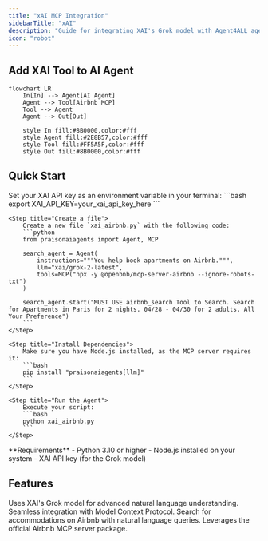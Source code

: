 ```yaml
---
title: "xAI MCP Integration"
sidebarTitle: "xAI"
description: "Guide for integrating XAI's Grok model with Agent4ALL agents using MCP"
icon: "robot"
---
```


## Add XAI Tool to AI Agent

```mermaid
flowchart LR
    In[In] --> Agent[AI Agent]
    Agent --> Tool[Airbnb MCP]
    Tool --> Agent
    Agent --> Out[Out]
    
    style In fill:#8B0000,color:#fff
    style Agent fill:#2E8B57,color:#fff
    style Tool fill:#FF5A5F,color:#fff
    style Out fill:#8B0000,color:#fff
```

## Quick Start

<Steps>
    <Step title="Set API Key">
        Set your XAI API key as an environment variable in your terminal:
        ```bash
        export XAI_API_KEY=your_xai_api_key_here
        ```
    </Step>

    <Step title="Create a file">
        Create a new file `xai_airbnb.py` with the following code:
        ```python
        from praisonaiagents import Agent, MCP

        search_agent = Agent(
            instructions="""You help book apartments on Airbnb.""",
            llm="xai/grok-2-latest",
            tools=MCP("npx -y @openbnb/mcp-server-airbnb --ignore-robots-txt")
        )

        search_agent.start("MUST USE airbnb_search Tool to Search. Search for Apartments in Paris for 2 nights. 04/28 - 04/30 for 2 adults. All Your Preference")
        ```
    </Step>

    <Step title="Install Dependencies">
        Make sure you have Node.js installed, as the MCP server requires it:
        ```bash
        pip install "praisonaiagents[llm]"
        ```
    </Step>

    <Step title="Run the Agent">
        Execute your script:
        ```bash
        python xai_airbnb.py
        ```
    </Step>
</Steps>

<Note>
  **Requirements**
  - Python 3.10 or higher
  - Node.js installed on your system
  - XAI API key (for the Grok model)
</Note>

## Features

<CardGroup cols={2}>
  <Card title="Grok Integration" icon="robot">
    Uses XAI's Grok model for advanced natural language understanding.
  </Card>
  <Card title="MCP Integration" icon="plug">
    Seamless integration with Model Context Protocol.
  </Card>
  <Card title="Airbnb Search" icon="hotel">
    Search for accommodations on Airbnb with natural language queries.
  </Card>
  <Card title="NPM Package" icon="js">
    Leverages the official Airbnb MCP server package.
  </Card>
</CardGroup>
